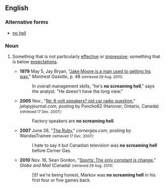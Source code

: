 ==English==

===Alternative forms===
* [[no hell]]

===Noun===
{{en-noun|head=[[no]] [[screaming]] [[hell]]|-}}

# {{Canada|idiomatic}} Something that is not particularly [[effective]] or [[impressive]]; something that is below [[expectations]].
#* '''1979''' May 5, Jay Bryan, "[http://news.google.com/newspapers?id=c2IxAAAAIBAJ&sjid=vqEFAAAAIBAJ&pg=3058,4298727&dq=no-screaming-hell&hl=en Jake Moore is a man used to getting his way‎]," ''Montreal Gazette'', p. 48 <small>(retrieved 29 Aug. 2011)</small>:
#*: In overall management skills, "he's '''no screaming hell'''," says the analyst. "He doesn't have the long view." 
#* '''2005''' Nov., "[http://www.jalopyjournal.com/forum/showthread.php?t=105379 Re: 6 volt speakers? old car radio question]," ''jalopyjournal.com'', posting by Poncho62 (Hanover, Ontario, Canada) <small>(retrieved 17 Dec. 2007)</small>:
#*: Factory speakers are '''no screaming hell'''.
#* '''2007''' June 28, "[http://www.cornergas.com/ruby/?topic=1767&offset=20&sort=asc The Ruby]," ''cornergas.com'', posting by WandasTrainee <small>(retrieved 17 Dec. 2007)</small>:
#*: I hate to say it but Canadian television was '''no screaming hell''' before Corner Gas.
#* '''2010''' Nov. 16, Sean Gordon, "[http://www.theglobeandmail.com/sports/french-immersion/the-only-constant-is-change/article1800887/ Sports: The only constant is change]," ''Globe and Mail'' (Canada) <small>(retrieved 29 Aug. 2011)</small>:
#*: [I]f we're being honest, Markov was '''no screaming hell''' in his first four or five games back.